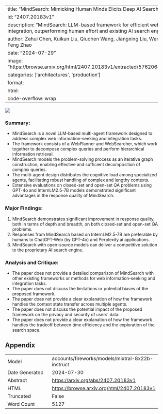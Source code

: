 
---
title: "MindSearch: Mimicking Human Minds Elicits Deep AI Searcher"
id: "2407.20183v1"
description: "MindSearch: LLM-based framework for efficient web information seeking and integration, outperforming human effort and existing AI search engines."
author: Zehui Chen, Kuikun Liu, Qiuchen Wang, Jiangning Liu, Wenwei Zhang, Kai Chen, Feng Zhao
date: "2024-07-29"
image: "https://browse.arxiv.org/html/2407.20183v1/extracted/5762064/figs/planner_demo.png"
categories: ['architectures', 'production']
format:
  html:
    code-overflow: wrap
---

![](https://browse.arxiv.org/html/2407.20183v1/extracted/5762064/figs/planner_demo.png)

### Summary:

* MindSearch is a novel LLM-based multi-agent framework designed to address complex web information-seeking and integration tasks.
* The framework consists of a WebPlanner and WebSearcher, which work together to decompose complex queries and perform hierarchical information retrieval.
* MindSearch models the problem-solving process as an iterative graph construction, enabling effective and sufficient decomposition of complex queries.
* The multi-agent design distributes the cognitive load among specialized agents, facilitating robust handling of complex and lengthy contexts.
* Extensive evaluations on closed-set and open-set QA problems using GPT-4o and InternLM2.5-7B models demonstrated significant advantages in the response quality of MindSearch.

### Major Findings:

1. MindSearch demonstrates significant improvement in response quality, both in terms of depth and breadth, on both closed-set and open-set QA problems.
2. Responses from MindSearch based on InternLM2.5-7B are preferable by humans to ChatGPT-Web (by GPT-4o) and Perplexity.ai applications.
3. MindSearch with open-source models can deliver a competitive solution to the proprietary AI search engine.

### Analysis and Critique:

* The paper does not provide a detailed comparison of MindSearch with other existing frameworks or methods for web information-seeking and integration tasks.
* The paper does not discuss the limitations or potential biases of the proposed framework.
* The paper does not provide a clear explanation of how the framework handles the context state transfer across multiple agents.
* The paper does not discuss the potential impact of the proposed framework on the privacy and security of users' data.
* The paper does not provide a clear explanation of how the framework handles the tradeoff between time efficiency and the exploration of the search space.

## Appendix

|          |          |
|----------|----------|
| Model     | accounts/fireworks/models/mixtral-8x22b-instruct       |
| Date Generated     | 2024-07-30       |
| Abstract | [https://arxiv.org/abs/2407.20183v1](https://arxiv.org/abs/2407.20183v1)        |
| HTML     | [https://browse.arxiv.org/html/2407.20183v1](https://browse.arxiv.org/html/2407.20183v1)       |
| Truncated       | False       |
| Word Count       | 5127       |